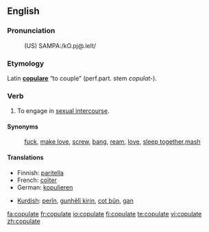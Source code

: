==English==

===Pronunciation===
:(US) SAMPA:/kO.pj@.leIt/

===Etymology===
Latin '''[[copulare]]''' “to couple” (<span title="perfect participle">perf.part.</span> stem ''copulat-'').

===Verb===
{{en-verb|copulat|ing}}

# To engage in [[sexual intercourse]].

====Synonyms====
:[[fuck]], [[make love]], [[screw]], [[bang]], [[ream]], [[love]], [[sleep together]],[[mash]]

====Translations====
{{top}}
*Finnish: [[paritella]]
*French: [[coïter]]
*German: [[kopulieren]]
{{mid}}
*[[Kurdish]]: [[perîn]], [[gunhêlî|gunhêlî kirin]], [[cot|cot bûn]], [[gan]]
{{bottom}}

[[fa:copulate]]
[[fr:copulate]]
[[io:copulate]]
[[fi:copulate]]
[[te:copulate]]
[[vi:copulate]]
[[zh:copulate]]